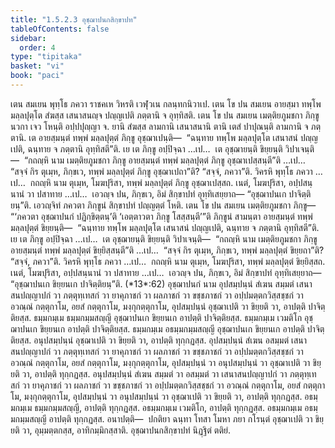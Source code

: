 ```yaml
---
title: "1.5.2.3 อุชฺฌาปนกสิกฺขาปท"
tableOfContents: false
sidebar:
  order: 4
type: "tipitaka"
basket: "vi"
book: "paci"
---
```



<DynamicBreadcrumb />

<Division number="103" book="paci">

<Paragraph number="370" book="paci">
เตน สมเยน พุทฺโธ ภควา ราชคเห วิหรติ เวฬุวเน กลนฺทกนิวาเป. เตน โข ปน สมเยน อายสฺมา ทพฺโพ มลฺลปุตฺโต สํฆสฺส เสนาสนญฺจ ปญฺญเปติ ภตฺตานิ จ อุทฺทิสติ. เตน โข ปน สมเยน เมตฺติยภูมชกา ภิกฺขู นวกา เจว โหนฺติ อปฺปปุญฺญา จ. ยานิ สํฆสฺส ลามกานิ เสนาสนานิ ตานิ เตสํ ปาปุณนฺติ ลามกานิ จ ภตฺตานิ. เต อายสฺมนฺตํ ทพฺพํ มลฺลปุตฺตํ ภิกฺขู อุชฺฌาเปนฺติ—  “ฉนฺทาย ทพฺโพ มลฺลปุตฺโต เสนาสนํ ปญฺญเปติ, ฉนฺทาย จ ภตฺตานิ อุทฺทิสตี”ติ.
</Paragraph>

<Paragraph number="371" book="paci">
เย เต ภิกฺขู อปฺปิจฺฉา …เป…  เต อุชฺฌายนฺติ ขิยฺยนฺติ วิปาเจนฺติ—  “กถญฺหิ นาม เมตฺติยภูมชกา ภิกฺขู อายสฺมนฺตํ ทพฺพํ มลฺลปุตฺตํ ภิกฺขู อุชฺฌาเปสฺสนฺตี”ติ …เป…  “สจฺจํ กิร ตุเมฺห, ภิกฺขเว, ทพฺพํ มลฺลปุตฺตํ ภิกฺขู อุชฺฌาเปถา”ติ? “สจฺจํ, ภควา”ติ. วิครหิ พุทฺโธ ภควา …เป…  กถญฺหิ นาม ตุเมฺห, โมฆปุริสา, ทพฺพํ มลฺลปุตฺตํ ภิกฺขู อุชฺฌาเปสฺสถ. เนตํ, โมฆปุริสา, อปฺปสนฺนานํ วา ปสาทาย …เป…  เอวญฺจ ปน, ภิกฺขเว, อิมํ สิกฺขาปทํ อุทฺทิเสยฺยาถ—
</Paragraph>

<Paragraph number="372" book="paci">
<Emphasis>“อุชฺฌาปนเก ปาจิตฺติยนฺ”</Emphasis>ติ.
</Paragraph>

<Paragraph number="373" book="paci">
เอวญฺจิทํ ภควตา ภิกฺขูนํ สิกฺขาปทํ ปญฺญตฺตํ โหติ.
</Paragraph>

</Division>
<Division number="104" book="paci">

<Paragraph number="374" book="paci">
เตน โข ปน สมเยน เมตฺติยภูมชกา ภิกฺขู—  “‘ภควตา อุชฺฌาปนกํ ปฏิกฺขิตฺตนฺ’ติ ‘เอตฺตาวตา ภิกฺขู โสสฺสนฺตี’”ติ ภิกฺขูนํ สามนฺตา อายสฺมนฺตํ ทพฺพํ มลฺลปุตฺตํ ขิยฺยนฺติ—  “ฉนฺทาย ทพฺโพ มลฺลปุตฺโต เสนาสนํ ปญฺญเปติ, ฉนฺทาย จ ภตฺตานิ อุทฺทิสตี”ติ. เย เต ภิกฺขู อปฺปิจฺฉา …เป…  เต อุชฺฌายนฺติ ขิยฺยนฺติ วิปาเจนฺติ—  “กถญฺหิ นาม เมตฺติยภูมชกา ภิกฺขู อายสฺมนฺตํ ทพฺพํ มลฺลปุตฺตํ ขิยฺยิสฺสนฺตี”ติ …เป…  “สจฺจํ กิร ตุเมฺห, ภิกฺขเว, ทพฺพํ มลฺลปุตฺตํ ขิยฺยถา”ติ? “สจฺจํ, ภควา”ติ. วิครหิ พุทฺโธ ภควา …เป…  กถญฺหิ นาม ตุเมฺห, โมฆปุริสา, ทพฺพํ มลฺลปุตฺตํ ขิยฺยิสฺสถ. เนตํ, โมฆปุริสา, อปฺปสนฺนานํ วา ปสาทาย …เป…  เอวญฺจ ปน, ภิกฺขเว, อิมํ สิกฺขาปทํ อุทฺทิเสยฺยาถ—
</Paragraph>

</Division>
<Division number="105" book="paci">

<Paragraph number="375" book="paci">
<Emphasis>“อุชฺฌาปนเก ขิยฺยนเก ปาจิตฺติยนฺ”</Emphasis>ติ. (*13*:<Emphasis>62</Emphasis>)
</Paragraph>

</Division>
<Division number="106" book="paci">

<Paragraph number="376" book="paci">
<Emphasis>อุชฺฌาปนกํ</Emphasis> นาม อุปสมฺปนฺนํ สํเฆน สมฺมตํ เสนาสนปญฺญาปกํ วา ภตฺตุทฺเทสกํ วา ยาคุภาชกํ วา ผลภาชกํ วา ขชฺชภาชกํ วา อปฺปมตฺตกวิสฺสชฺชกํ วา อวณฺณํ กตฺตุกาโม, อยสํ กตฺตุกาโม, มงฺกุกตฺตุกาโม, อุปสมฺปนฺนํ อุชฺฌาเปติ วา ขิยฺยติ วา, อาปตฺติ ปาจิตฺติยสฺส. ธมฺมกมฺเม ธมฺมกมฺมสญฺญี อุชฺฌาปนเก ขิยฺยนเก อาปตฺติ ปาจิตฺติยสฺส. ธมฺมกมฺเม เวมติโก อุชฺฌาปนเก ขิยฺยนเก อาปตฺติ ปาจิตฺติยสฺส. ธมฺมกมฺเม อธมฺมกมฺมสญฺญี อุชฺฌาปนเก ขิยฺยนเก อาปตฺติ ปาจิตฺติยสฺส.
</Paragraph>

<Paragraph number="377" book="paci">
อนุปสมฺปนฺนํ อุชฺฌาเปติ วา ขิยฺยติ วา, อาปตฺติ ทุกฺกฏสฺส. อุปสมฺปนฺนํ สํเฆน อสมฺมตํ เสนาสนปญฺญาปกํ วา ภตฺตุทฺเทสกํ วา ยาคุภาชกํ วา ผลภาชกํ วา ขชฺชภาชกํ วา อปฺปมตฺตกวิสฺสชฺชกํ วา อวณฺณํ กตฺตุกาโม, อยสํ กตฺตุกาโม, มงฺกุกตฺตุกาโม, อุปสมฺปนฺนํ วา อนุปสมฺปนฺนํ วา อุชฺฌาเปติ วา ขิยฺยติ วา, อาปตฺติ ทุกฺกฏสฺส. อนุปสมฺปนฺนํ สํเฆน สมฺมตํ วา อสมฺมตํ วา เสนาสนปญฺญาปกํ วา ภตฺตุทฺเทสกํ วา ยาคุภาชกํ วา ผลภาชกํ วา ขชฺชภาชกํ วา อปฺปมตฺตกวิสฺสชฺชกํ วา อวณฺณํ กตฺตุกาโม, อยสํ กตฺตุกาโม, มงฺกุกตฺตุกาโม, อุปสมฺปนฺนํ วา อนุปสมฺปนฺนํ วา อุชฺฌาเปติ วา ขิยฺยติ วา, อาปตฺติ ทุกฺกฏสฺส. อธมฺมกมฺเม ธมฺมกมฺมสญฺญี, อาปตฺติ ทุกฺกฏสฺส. อธมฺมกมฺเม เวมติโก, อาปตฺติ ทุกฺกฏสฺส. อธมฺมกมฺเม อธมฺมกมฺมสญฺญี อาปตฺติ ทุกฺกฏสฺส.
</Paragraph>

</Division>
<Division number="107" book="paci">

<Paragraph number="378" book="paci">
อนาปตฺติ—  ปกติยา ฉนฺทา โทสา โมหา ภยา กโรนฺตํ อุชฺฌาเปติ วา ขิยฺยติ วา, อุมฺมตฺตกสฺส, อาทิกมฺมิกสฺสาติ.

</Paragraph>
</Division>

<Paragraph number="379" type="center" book="paci">
อุชฺฌาปนกสิกฺขาปทํ นิฏฺฐิตํ ตติยํ.
</Paragraph>
